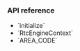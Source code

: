 
<PlatformWrapper platform="unreal">

### API reference

- <Link to="{{global.API_REF_UE_ROOT}}/class_irtcengine.html#api_irtcengine_initialize">`initialize`</Link>
- <Link to="{{global.API_REF_UE_ROOT}}/class_rtcengineconfig.html">`RtcEngineContext`</Link>
- <Link to="{{global.API_REF_UE_ROOT}}/enum_areacode.html">`AREA_CODE`</Link>

</PlatformWrapper>
